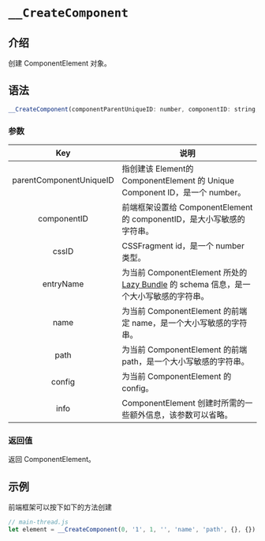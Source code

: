 # `__CreateComponent`

## 介绍

创建 ComponentElement 对象。

## 语法

```jsx
__CreateComponent(componentParentUniqueID: number, componentID: string, cssID: Number, entryName: string, name: string, path: string, config: Record<string, any>|null|undefined, info: Record<string, any>|null|undefined): Element;
```

### 参数

|           Key           | 说明                                                                                                                  |
| :---------------------: | --------------------------------------------------------------------------------------------------------------------- |
| parentComponentUniqueID | 指创建该 Element的 ComponentElement 的 Unique Component ID，是一个 number。                                           |
|       componentID       | 前端框架设置给 ComponentElement 的 componentID，是大小写敏感的字符串。                                                |
|          cssID          | CSSFragment id，是一个 number 类型。                                                                                  |
|        entryName        | 为当前 ComponentElement 所处的 [Lazy Bundle](/guide/spec.html#lazy-bundle) 的 schema 信息，是一个大小写敏感的字符串。 |
|          name           | 为当前 ComponentElement 的前端定 name，是一个大小写敏感的字符串。                                                     |
|          path           | 为当前 ComponentElement 的前端 path，是一个大小写敏感的字符串。                                                       |
|         config          | 为当前 ComponentElement 的 config。                                                                                   |
|          info           | ComponentElement 创建时所需的一些额外信息，该参数可以省略。                                                           |

### 返回值

返回 ComponentElement。

## 示例

前端框架可以按下如下的方法创建

```jsx
// main-thread.js
let element = __CreateComponent(0, '1', 1, '', 'name', 'path', {}, {});
```
